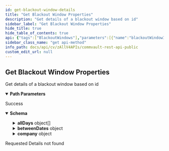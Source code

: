 ```yaml
---
id: get-blackout-window-details
title: "Get Blackout Window Properties"
description: "Get details of a blackout window based on id"
sidebar_label: "Get Blackout Window Properties"
hide_title: true
hide_table_of_contents: true
api: {"tags":["BlackoutWindows"],"parameters":[{"name":"blackoutWindowId","in":"path","description":"Id of the Blackout Window whose details have to be fetched","required":true,"schema":{"type":"integer","format":"int32"}}],"responses":{"200":{"description":"Success","content":{"application/json":{"schema":{"description":"company refers to company to which the blackout window is associated. Dates are provided in unix time format.","properties":{"allDays":{"description":"Days of the week along with the time on which the black out window will be in effect.","items":{"description":"Days of the week along with the time on which the black out window will be in effect","properties":{"days":{"description":"Days of the week when the blackout window will be in effect.","items":{"description":"Specific day of the week","enum":["SUNDAY","MONDAY","TUESDAY","WEDNESDAY","THURSDAY","FRIDAY","SATURDAY"],"format":"","type":"string"},"type":"array"},"time":{"properties":{"end":{"description":"the blackout window is no longer in effect from this point on.","format":"int64","type":"integer"},"start":{"description":"the blackout window comes into effect at this point.","format":"int64","type":"integer"}},"type":"object"}},"type":"object"},"type":"array"},"backupOperations":{"description":"backupOperations refers to the backup types to include in the blackout window","items":{"enum":["FULL","INCREMENTAL_AND_DIFFERENTIAL","SYNTHETIC_FULL","TRANSACTION_LOG","ALL_OPERATIONS","DATA_RECOVERY","AUXILIARY_COPY","DISASTER_RECOVERY_BACKUP","DATA_VERIFICATION","ERASE_SPARE_MEDIA","SHELF_MANAGEMENT","DELETE_DATA_BY_BROWSING","DELETE_ARCHIVED_DATA","OFFLINE_CONTENT_INDEXING","ONLINE_CONTENT_INDEXING","INFORMATION_MANAGEMENT","MEDIA_REFRESHING","DATA_ANALYTICS","DATA_PRUNING","BACKUP_COPY","STUBBING","INSTALL_UPDATES"],"format":"","type":"string"},"type":"array"},"betweenDates":{"properties":{"end":{"description":"the blackout window is no longer in effect from this point on.","format":"int64","type":"integer"},"start":{"description":"the blackout window comes into effect at this point.","format":"int64","type":"integer"}},"type":"object"},"company":{"properties":{"id":{"format":"int32","type":"integer","x-terraform-omitempty":true,"x-terraform-set-key":true},"name":{"nullable":true,"type":"string"}},"type":"object"},"doNotSubmitJob":{"description":"Allows or Denies submitting a job when the blackout window is in effect. If allowed, the job is submitted and resumed once the blackout window ends.","type":"boolean"},"id":{"description":"Id of the blackout window.","format":"int32","type":"integer"},"name":{"description":"Name of the blackout window.","type":"string"},"weeks":{"description":"Refers to the weeks of the month that the blackout window will be in effect and jobs will not run.","items":{"enum":["FIRST","SECOND","THIRD","FOURTH","LAST","EVERY"],"format":"","type":"string"},"type":"array"}},"type":"object"}}}},"404":{"description":"Requested Details not found"}},"operationId":"GetBlackoutWindowDetails","description":"Get details of a blackout window based on id","method":"get","path":"/V5/BlackoutWindow/{blackoutWindowId}","servers":[{"url":"http://{hostname}/webconsole/api","variables":{"hostname":{"default":"localhost","description":"Webconsole"}}}],"securitySchemes":{"token":{"in":"header","name":"Authtoken","type":"apiKey"}},"info":{"version":"1.0.0","contact":{},"description":"## Welcome\n\nWelcome to Commvault's Rest APIs. You can explore our APIs in [Postman](https://getpostman.com) using the predefined requests we created\n\nThe current version of this documentation is **Commvault Platform Release 2022E**.\n\nYou can access LTS documentation here:\n\n[Feature Release 11.20](https://documenter.getpostman.com/view/2046098/UVR7KoPJ)\n\n[Feature Release 11.24](https://documenter.getpostman.com/view/2046098/UVR7KoPL)\n\nFor more V2 and Latest APIs, please visit your API Explorer page.  \n[*More Details*](http://documentation.commvault.com/commvault/v11/article?p=107350_1.htm)\n\n## Setup\n\nTo get started, [create an environment in Postman](https://www.getpostman.com/docs/environments), select that environment, and set your environment variables by entering necessary values in the `0 - Setup/Environment Setup` pre-request script ([documentation on pre-request scripts](http://www.getpostman.com/docs/pre_request_scripts)). Also, Some of our calls might have dependencies. `GET`/`PUT`/`DELETE` may only work after an item is created with a `POST`.\n\nThe same set of APIs can be used for both XML and JSON. If you want to get equivalent JSON for the XML, use our [API](https://api.commvault.com/#fe2fa795-dd7c-4416-857d-75704b52be8c) for conversion.\n\n**Note:** Swagger Documentation for V2/Latest APIs are present in the following URL:  \n`{ServerURL}/sandbox/apiexplorer`\n\n[*More Details*](http://documentation.commvault.com/commvault/v11/article?p=45551.htm)","title":"Commvault Rest API - Public"},"postman":{"name":"Get Blackout Window Properties","description":{"content":"Get details of a blackout window based on id","type":"text/plain"},"url":{"path":["V5","BlackoutWindow",":blackoutWindowId"],"host":["{{baseUrl}}"],"query":[],"variable":[{"disabled":false,"description":{"content":"(Required) Id of the Blackout Window whose details have to be fetched","type":"text/plain"},"type":"any","value":"","key":"blackoutWindowId"}]},"header":[{"key":"Accept","value":"application/json"}],"method":"GET"}}
sidebar_class_name: "get api-method"
info_path: docs/api/cv/zAllV4APIs/commvault-rest-api-public
custom_edit_url: null
---
```



## Get Blackout Window Properties



Get details of a blackout window based on id

<details style={{"marginBottom":"1rem"}} data-collapsed={false} open={true}><summary style={{}}><strong>Path Parameters</strong></summary><div><ul><ParamsItem className={"paramsItem"} param={{"name":"blackoutWindowId","in":"path","description":"Id of the Blackout Window whose details have to be fetched","required":true,"schema":{"type":"integer","format":"int32"}}}></ParamsItem></ul></div></details><div><ApiTabs><TabItem label={"200"} value={"200"}><div>

Success

</div><div><MimeTabs schemaType={"response"}><TabItem label={"application/json"} value={"application/json"}><SchemaTabs><TabItem label={"Schema"} value={"Schema"}><details style={{}} data-collapsed={false} open={true}><summary style={{"textAlign":"left"}}><strong>Schema</strong></summary><div style={{"textAlign":"left","marginLeft":"1rem"}}></div><ul style={{"marginLeft":"1rem"}}><SchemaItem collapsible={true} className={"schemaItem"}><details style={{}}><summary style={{}}><strong>allDays</strong><span style={{"opacity":"0.6"}}> object[]</span></summary><div style={{"marginLeft":"1rem"}}><div style={{"marginTop":".5rem","marginBottom":".5rem"}}>

Days of the week along with the time on which the black out window will be in effect.

</div><SchemaItem collapsible={false} name={"days"} required={false} deprecated={undefined} schemaDescription={"Days of the week when the blackout window will be in effect."} schemaName={"string[]"} qualifierMessage={"**Possible values:** [`SUNDAY`, `MONDAY`, `TUESDAY`, `WEDNESDAY`, `THURSDAY`, `FRIDAY`, `SATURDAY`]"} defaultValue={undefined}></SchemaItem><SchemaItem collapsible={true} className={"schemaItem"}><details style={{}}><summary style={{}}><strong>time</strong><span style={{"opacity":"0.6"}}> object</span></summary><div style={{"marginLeft":"1rem"}}><SchemaItem collapsible={false} name={"end"} required={false} deprecated={undefined} schemaDescription={"the blackout window is no longer in effect from this point on."} schemaName={"int64"} qualifierMessage={undefined} defaultValue={undefined}></SchemaItem><SchemaItem collapsible={false} name={"start"} required={false} deprecated={undefined} schemaDescription={"the blackout window comes into effect at this point."} schemaName={"int64"} qualifierMessage={undefined} defaultValue={undefined}></SchemaItem></div></details></SchemaItem></div></details></SchemaItem><SchemaItem collapsible={false} name={"backupOperations"} required={false} deprecated={undefined} schemaDescription={"backupOperations refers to the backup types to include in the blackout window"} schemaName={"string[]"} qualifierMessage={"**Possible values:** [`FULL`, `INCREMENTAL_AND_DIFFERENTIAL`, `SYNTHETIC_FULL`, `TRANSACTION_LOG`, `ALL_OPERATIONS`, `DATA_RECOVERY`, `AUXILIARY_COPY`, `DISASTER_RECOVERY_BACKUP`, `DATA_VERIFICATION`, `ERASE_SPARE_MEDIA`, `SHELF_MANAGEMENT`, `DELETE_DATA_BY_BROWSING`, `DELETE_ARCHIVED_DATA`, `OFFLINE_CONTENT_INDEXING`, `ONLINE_CONTENT_INDEXING`, `INFORMATION_MANAGEMENT`, `MEDIA_REFRESHING`, `DATA_ANALYTICS`, `DATA_PRUNING`, `BACKUP_COPY`, `STUBBING`, `INSTALL_UPDATES`]"} defaultValue={undefined}></SchemaItem><SchemaItem collapsible={true} className={"schemaItem"}><details style={{}}><summary style={{}}><strong>betweenDates</strong><span style={{"opacity":"0.6"}}> object</span></summary><div style={{"marginLeft":"1rem"}}><SchemaItem collapsible={false} name={"end"} required={false} deprecated={undefined} schemaDescription={"the blackout window is no longer in effect from this point on."} schemaName={"int64"} qualifierMessage={undefined} defaultValue={undefined}></SchemaItem><SchemaItem collapsible={false} name={"start"} required={false} deprecated={undefined} schemaDescription={"the blackout window comes into effect at this point."} schemaName={"int64"} qualifierMessage={undefined} defaultValue={undefined}></SchemaItem></div></details></SchemaItem><SchemaItem collapsible={true} className={"schemaItem"}><details style={{}}><summary style={{}}><strong>company</strong><span style={{"opacity":"0.6"}}> object</span></summary><div style={{"marginLeft":"1rem"}}><SchemaItem collapsible={false} name={"id"} required={false} deprecated={undefined} schemaDescription={undefined} schemaName={"int32"} qualifierMessage={undefined} defaultValue={undefined}></SchemaItem><SchemaItem collapsible={false} name={"name"} required={false} deprecated={undefined} schemaDescription={undefined} schemaName={"string"} qualifierMessage={undefined} defaultValue={undefined}></SchemaItem></div></details></SchemaItem><SchemaItem collapsible={false} name={"doNotSubmitJob"} required={false} deprecated={undefined} schemaDescription={"Allows or Denies submitting a job when the blackout window is in effect. If allowed, the job is submitted and resumed once the blackout window ends."} schemaName={"boolean"} qualifierMessage={undefined} defaultValue={undefined}></SchemaItem><SchemaItem collapsible={false} name={"id"} required={false} deprecated={undefined} schemaDescription={"Id of the blackout window."} schemaName={"int32"} qualifierMessage={undefined} defaultValue={undefined}></SchemaItem><SchemaItem collapsible={false} name={"name"} required={false} deprecated={undefined} schemaDescription={"Name of the blackout window."} schemaName={"string"} qualifierMessage={undefined} defaultValue={undefined}></SchemaItem><SchemaItem collapsible={false} name={"weeks"} required={false} deprecated={undefined} schemaDescription={"Refers to the weeks of the month that the blackout window will be in effect and jobs will not run."} schemaName={"string[]"} qualifierMessage={"**Possible values:** [`FIRST`, `SECOND`, `THIRD`, `FOURTH`, `LAST`, `EVERY`]"} defaultValue={undefined}></SchemaItem></ul></details></TabItem><TabItem label={"Example (from schema)"} value={"Example (from schema)"}><ResponseSamples responseExample={"{\n  \"allDays\": [\n    {\n      \"days\": [\n        \"SUNDAY\"\n      ],\n      \"time\": {\n        \"end\": 0,\n        \"start\": 0\n      }\n    }\n  ],\n  \"backupOperations\": [\n    \"FULL\"\n  ],\n  \"betweenDates\": {\n    \"end\": 0,\n    \"start\": 0\n  },\n  \"company\": {\n    \"id\": 0,\n    \"name\": \"string\"\n  },\n  \"doNotSubmitJob\": true,\n  \"id\": 0,\n  \"name\": \"string\",\n  \"weeks\": [\n    \"FIRST\"\n  ]\n}"} language={"json"}></ResponseSamples></TabItem></SchemaTabs></TabItem></MimeTabs></div></TabItem><TabItem label={"404"} value={"404"}><div>

Requested Details not found

</div><div></div></TabItem></ApiTabs></div>
      